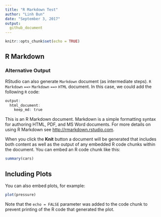 ```yaml
---
title: "R Markdown Test"
author: "Linh Bun"
date: "September 3, 2017"
output:
  github_document
---
```


```r
knitr::opts_chunk$set(echo = TRUE)
```

## R Markdown

### Alternative Output
RStudio can also generate `Markdown` document (as intermediate steps).
`R Markdown` `==>` `Markdown` `==>` `HTML` document.
In this case, we could add the following `R` code:

```r
output: 
  html_document:
    keep_md: true
```


This is an R Markdown document. Markdown is a simple formatting syntax for authoring HTML, PDF, and MS Word documents. For more details on using R Markdown see <http://rmarkdown.rstudio.com>.

When you click the **Knit** button a document will be generated that includes both content as well as the output of any embedded R code chunks within the document. You can embed an R code chunk like this:

```r
summary(cars)
```

## Including Plots

You can also embed plots, for example:

```r
plot(pressure)
```

Note that the `echo = FALSE` parameter was added to the code chunk to prevent printing of the R code that generated the plot.
